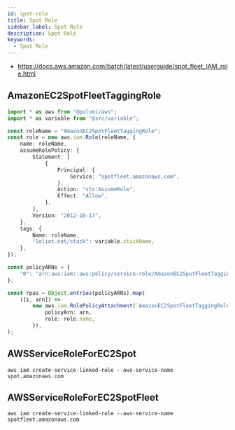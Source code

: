 ```yaml
---
id: spot-role
title: Spot Role
sidebar_label: Spot Role
description: Spot Role
keywords:
  - Spot Role
---
```


- https://docs.aws.amazon.com/batch/latest/userguide/spot_fleet_IAM_role.html

## AmazonEC2SpotFleetTaggingRole

```typescript
import * as aws from "@pulumi/aws";
import * as variable from "@src/variable";

const roleName = "AmazonEC2SpotFleetTaggingRole";
const role = new aws.iam.Role(roleName, {
	name: roleName,
	assumeRolePolicy: {
		Statement: [
			{
				Principal: {
					Service: "spotfleet.amazonaws.com",
				},
				Action: "sts:AssumeRole",
				Effect: "Allow",
			},
		],
		Version: "2012-10-17",
	},
	tags: {
		Name: roleName,
		"loliot.net/stack": variable.stackName,
	},
});

const policyARNs = {
	"0": "arn:aws:iam::aws:policy/service-role/AmazonEC2SpotFleetTaggingRole",
};

const rpas = Object.entries(policyARNs).map(
	([i, arn]) =>
		new aws.iam.RolePolicyAttachment(`AmazonEC2SpotFleetTaggingRole-rpa-${i}`, {
			policyArn: arn,
			role: role.name,
		}),
);
```

## AWSServiceRoleForEC2Spot

```shell
aws iam create-service-linked-role --aws-service-name spot.amazonaws.com
```

## AWSServiceRoleForEC2SpotFleet

```shell
aws iam create-service-linked-role --aws-service-name spotfleet.amazonaws.com
```
